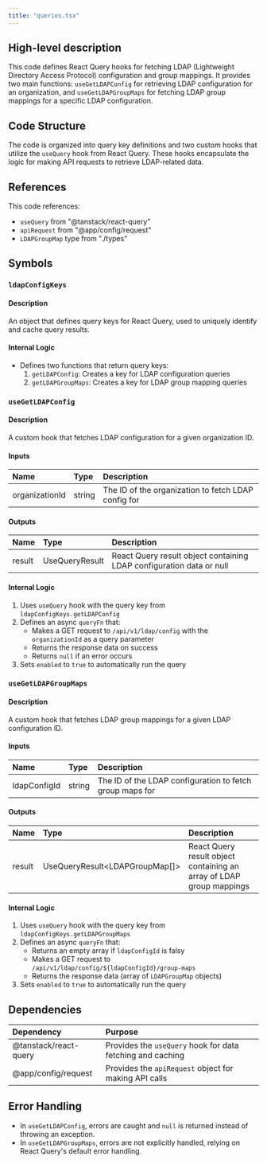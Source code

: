 ```yaml
---
title: "queries.tsx"
---
```


## High-level description
This code defines React Query hooks for fetching LDAP (Lightweight Directory Access Protocol) configuration and group mappings. It provides two main functions: `useGetLDAPConfig` for retrieving LDAP configuration for an organization, and `useGetLDAPGroupMaps` for fetching LDAP group mappings for a specific LDAP configuration.

## Code Structure
The code is organized into query key definitions and two custom hooks that utilize the `useQuery` hook from React Query. These hooks encapsulate the logic for making API requests to retrieve LDAP-related data.

## References
This code references:
- `useQuery` from "@tanstack/react-query"
- `apiRequest` from "@app/config/request"
- `LDAPGroupMap` type from "./types"

## Symbols

### `ldapConfigKeys`
#### Description
An object that defines query keys for React Query, used to uniquely identify and cache query results.

#### Internal Logic
- Defines two functions that return query keys:
  1. `getLDAPConfig`: Creates a key for LDAP configuration queries
  2. `getLDAPGroupMaps`: Creates a key for LDAP group mapping queries

### `useGetLDAPConfig`
#### Description
A custom hook that fetches LDAP configuration for a given organization ID.

#### Inputs
| Name | Type | Description |
|:-----|:-----|:------------|
| organizationId | string | The ID of the organization to fetch LDAP config for |

#### Outputs
| Name | Type | Description |
|:-----|:-----|:------------|
| result | UseQueryResult | React Query result object containing LDAP configuration data or null |

#### Internal Logic
1. Uses `useQuery` hook with the query key from `ldapConfigKeys.getLDAPConfig`
2. Defines an async `queryFn` that:
   - Makes a GET request to `/api/v1/ldap/config` with the `organizationId` as a query parameter
   - Returns the response data on success
   - Returns `null` if an error occurs
3. Sets `enabled` to `true` to automatically run the query

### `useGetLDAPGroupMaps`
#### Description
A custom hook that fetches LDAP group mappings for a given LDAP configuration ID.

#### Inputs
| Name | Type | Description |
|:-----|:-----|:------------|
| ldapConfigId | string | The ID of the LDAP configuration to fetch group maps for |

#### Outputs
| Name | Type | Description |
|:-----|:-----|:------------|
| result | UseQueryResult&lt;LDAPGroupMap[]&gt; | React Query result object containing an array of LDAP group mappings |

#### Internal Logic
1. Uses `useQuery` hook with the query key from `ldapConfigKeys.getLDAPGroupMaps`
2. Defines an async `queryFn` that:
   - Returns an empty array if `ldapConfigId` is falsy
   - Makes a GET request to `/api/v1/ldap/config/${ldapConfigId}/group-maps`
   - Returns the response data (array of `LDAPGroupMap` objects)
3. Sets `enabled` to `true` to automatically run the query

## Dependencies
| Dependency | Purpose |
|:-----------|:--------|
| @tanstack/react-query | Provides the `useQuery` hook for data fetching and caching |
| @app/config/request | Provides the `apiRequest` object for making API calls |

## Error Handling
- In `useGetLDAPConfig`, errors are caught and `null` is returned instead of throwing an exception.
- In `useGetLDAPGroupMaps`, errors are not explicitly handled, relying on React Query's default error handling.